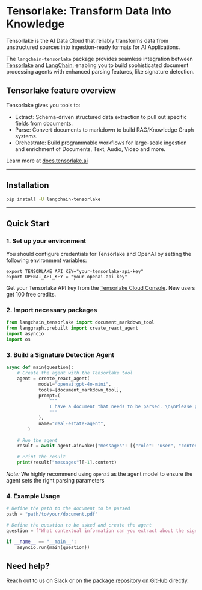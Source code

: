 # Tensorlake: Transform Data Into Knowledge

Tensorlake is the AI Data Cloud that reliably transforms data from unstructured sources into ingestion-ready formats for AI Applications. 

The `langchain-tensorlake` package provides seamless integration between [Tensorlake](https://tensorlake.ai) and [LangChain](https://langchain.com), 
enabling you to build sophisticated document processing agents with enhanced parsing features, like signature detection.

## Tensorlake feature overview

Tensorlake gives you tools to:
- Extract: Schema-driven structured data extraction to pull out specific fields from documents.
- Parse: Convert documents to markdown to build RAG/Knowledge Graph systems. 
- Orchestrate: Build programmable workflows for large-scale ingestion and enrichment of Documents, Text, Audio, Video and more.

Learn more at [docs.tensorlake.ai](https://docs.tensorlake.ai/introduction)

---

## Installation

```bash
pip install -U langchain-tensorlake
```

---

## Quick Start

### 1. Set up your environment

You should configure credentials for Tensorlake and OpenAI by setting the following environment variables:
```
export TENSORLAKE_API_KEY="your-tensorlake-api-key"
export OPENAI_API_KEY = "your-openai-api-key"
```

Get your Tensorlake API key from the [Tensorlake Cloud Console](https://cloud.tensorlake.ai/). New users get 100 free credits.

### 2. Import necessary packages

```python
from langchain_tensorlake import document_markdown_tool
from langgraph.prebuilt import create_react_agent
import asyncio
import os
```

### 3. Build a Signature Detection Agent

```python
async def main(question):
    # Create the agent with the Tensorlake tool
    agent = create_react_agent(
            model="openai:gpt-4o-mini",
            tools=[document_markdown_tool],
            prompt=(
                """
                I have a document that needs to be parsed. \n\nPlease parse this document and answer the question about it.
                """
            ),
            name="real-estate-agent",
        )
    
    # Run the agent
    result = await agent.ainvoke({"messages": [{"role": "user", "content": question}]})

    # Print the result
    print(result["messages"][-1].content)
```

*Note:* We highly recommend using `openai` as the agent model to ensure the agent sets the right parsing parameters

### 4. Example Usage

```python
# Define the path to the document to be parsed
path = "path/to/your/document.pdf"

# Define the question to be asked and create the agent
question = f"What contextual information can you extract about the signatures in my document found at {path}?"

if __name__ == "__main__":
    asyncio.run(main(question))
```

## Need help?

Reach out to us on [Slack](https://join.slack.com/t/tensorlakecloud/shared_invite/zt-32fq4nmib-gO0OM5RIar3zLOBm~ZGqKg) or on the 
[package repository on GitHub](https://github.com/tensorlakeai/langchain-tensorlake) directly.